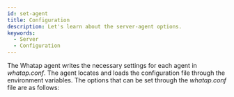 ```yaml
---
id: set-agent
title: Configuration
description: Let's learn about the server-agent options.
keywords:
  - Server
  - Configuration
---
```


The Whatap agent writes the necessary settings for each agent in _whatap.conf_. The agent locates and loads the configuration file through the environment variables. The options that can be set through the _whatap.conf_ file are as follows:


<DocCardList/>
